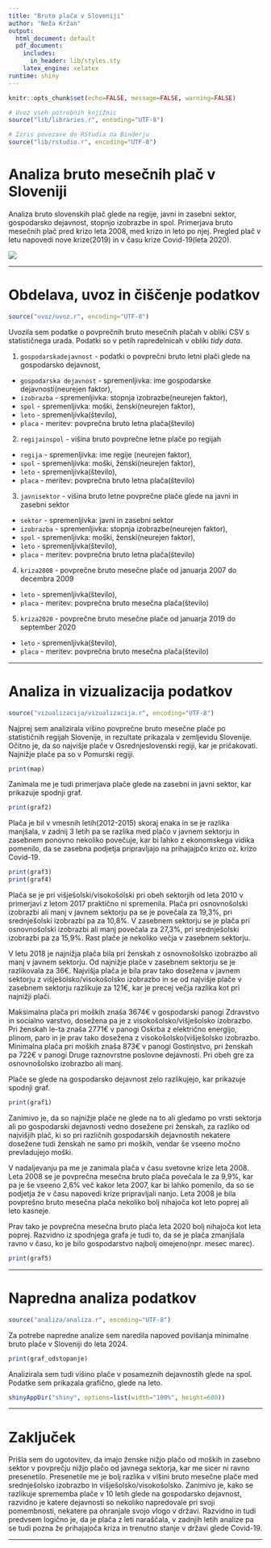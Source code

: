 ```yaml
---
title: "Bruto plača v Sloveniji"
author: "Neža Kržan"
output:
  html_document: default
  pdf_document:
    includes:
      in_header: lib/styles.sty
    latex_engine: xelatex
runtime: shiny
---
```


```r
knitr::opts_chunk$set(echo=FALSE, message=FALSE, warning=FALSE)

# Uvoz vseh potrebnih knjižnic
source("lib/libraries.r", encoding="UTF-8")
```

```r
# Izris povezave do RStudia na Binderju
source("lib/rstudio.r", encoding="UTF-8")
```

# Analiza bruto mesečnih plač v Sloveniji

Analiza bruto slovenskih plač glede na regije, javni in zasebni sektor, gospodarsko dejavnost, stopnjo izobrazbe in spol. Primerjava bruto mesečnih plač pred krizo leta 2008, med krizo in leto po njej. Pregled plač v letu napovedi nove krize(2019) in v času krize Covid-19(leta 2020).

![](slike/payday.jpg)

***

# Obdelava, uvoz in čiščenje podatkov

```r
source("uvoz/uvoz.r", encoding="UTF-8")
```

Uvozila sem podatke o povprečnih bruto mesečnih plačah v obliki CSV s statističnega
urada. Podatki so v petih rapredelnicah v obliki *tidy data*.

1. `gospodarskadejavnost` - podatki o povprečni bruto letni plači glede na gospodarsko dejavnost,
  - `gospodarska dejavnost` - spremenljivka: ime gospodarske dejavnosti(neurejen faktor),
  - `izobrazba` - spremenljivka: stopnja izobrazbe(neurejen faktor),
  - `spol` - spremenljivka: moški, ženski(neurejen faktor),
  - `leto` - spremenljivka(število),
  - `placa` - meritev: povprečna bruto letna plača(število)

2. `regijainspol` - višina bruto povprečne letne plače po regijah 
  - `regija` -  spremenljivka: ime regije (neurejen faktor),
  - `spol` - spremenljivka: moški, ženski(neurejen faktor),
  - `leto` - spremenljivka(število),
  - `placa` - meritev: povprečna bruto letna plača(število)
  
3. `javnisektor` - višina bruto letne povprečne plače glede na javni in zasebni sektor
  - `sektor` - spremenljivka: javni in zasebni sektor
  - `izobrazba` - spremenljivka: stopnja izobrazbe(neurejen faktor),
  - `spol` - spremenljivka: moški, ženski(neurejen faktor),
  - `leto` - spremenljivka(število),
  - `placa` - meritev: povprečna bruto letna plača(število)
  
4. `kriza2008` - povprečne bruto mesečne plače od januarja 2007 do decembra 2009
  - `leto` - spremenljivka(število),
  - `placa` - meritev: povprečna bruto mesečna plača(število)
  
5. `kriza2020` - povprečne bruto mesečne plače od januarja 2019 do september 2020
  - `leto` - spremenljivka(število),
  - `placa` - meritev: povprečna bruto mesečna plača(število)

***

# Analiza in vizualizacija podatkov

```r
source("vizualizacija/vizualizacija.r", encoding="UTF-8")
```

Najprej sem analizirala višino povprečne bruto mesečne plače po statističnih regijah Slovenije, in rezultate prikazala v zemljevidu Slovenije. Očitno je, da so najvišje plače v Osrednjeslovenski regiji, kar je pričakovati. Najnižje plače pa so v Pomurski regiji. 

```r
print(map)
```

Zanimala me je tudi primerjava plače glede na zasebni in javni sektor, kar prikazuje spodnji graf.


```r
print(graf2)
```

Plača je bil v vmesnih letih(2012-2015) skoraj enaka in se je razlika manjšala, v zadnij 3 letih pa se razlika med plačo v javnem sektorju in zasebnem ponovno nekoliko povečuje, kar bi lahko z ekonomskega vidika pomenilo, da se zasebna podjetja pripravljajo na prihajajpčo krizo oz. krizo Covid-19.

```r
print(graf3)
print(graf4)
```

Plača se je pri višješolski/visokošolski pri obeh sektorjih od leta 2010 v primerjavi z letom 2017 praktično ni spremenila. Plača pri osnovnošolski izobrazbi ali manj  v javnem sektorju pa se je povečala za 19,3%, pri srednješolski izobrazbi pa za 10,8%. V zasebnem sektorju se je plača pri osnovnošolski izobrazbi ali manj povečala za 27,3%, pri srednješolski izobrazbi pa za 15,9%. Rast plače je nekoliko večja v zasebnem sektorju.

V letu 2018 je najnižja plača bila pri ženskah z osnovnošolsko izobrazbo ali manj v javnem sektorju. Od najnižje plače v zasebnem sektorju se je razlikovala za 36€. Najvišja plača je bila prav tako dosežena v javnem sektorju z višješolsko/visokošolsko izobrazbo in se od najvišje plače v zasebnem sektorju razlikuje za 121€, kar je precej večja razlika kot pri najnižji plači.

Maksimalna plača pri moških znaša 3674€ v gospodarski panogi Zdravstvo in socialno varstvo, dosežena pa je z visokošolsko/višješolsko izobrazbo. Pri ženskah le-ta znaša 2771€ v panogi Oskrba z električno energijo, plinom, paro in je prav tako dosežena z visokošolsko(višješolsko izobrazbo. 
Minimalna plača pri moških znaša 873€ v panogi Gostinjstvo, pri ženskah pa 722€ v panogi Druge raznovrstne poslovne dejavnosti. Pri obeh gre za osnovnošolsko izobrazbo ali manj.

Plače se glede na gospodarsko dejavnost zelo razlikujejo, kar prikazuje spodnji graf.
```r
print(graf1)
```

Zanimivo je, da so najnižje plače ne glede na to ali gledamo po vrsti sektorja ali po gospodarski dejavnosti vedno dosežene pri ženskah, za razliko od najvišjih plač, ki so pri različnih gospodarskih dejavnostih nekatere dosežene tudi ženskah ne samo pri moških, vendar še vseeno močno prevladujejo moški.

V nadaljevanju pa me je zanimala plača v času svetovne krize leta 2008. Leta 2008 se je povprečna mesečna bruto plača povečala le za 9,9%, kar pa je še vseeno 2,6% več kakor leta 2007, kar bi lahko pomenilo, da so se podjetja že v času napovedi krize pripravljali nanjo. Leta 2008 je bila povprešno bruto mesečna plača nekoliko bolj nihajoča kot leto poprej ali leto kasneje. 

Prav tako je povprečna mesečna bruto plača leta 2020 bolj nihajoča kot leta poprej. Razvidno iz spodnjega grafa je tudi to, da se je plača zmanjšala ravno v času, ko je bilo gospodarstvo najbolj omejeno(npr. mesec marec).

```r
print(graf5)
```

***

# Napredna analiza podatkov
```r
source("analiza/analiza.r", encoding="UTF-8")
```

Za potrebe napredne analize sem naredila napoved povišanja minimalne bruto plače v Sloveniji do leta 2024. 

```r
print(graf_odstopanje)
```

Analizirala sem tudi višino plače v posameznih dejavnostih glede na spol. Podatke sem prikazala grafično, glede na leto.

```r
shinyAppDir("shiny", options=list(width="100%", height=600))
```

***

# Zaključek
Prišla sem do ugotovitev, da imajo ženske nižjo plačo od moških in zasebno sektor v povprečju nižjo plačo od javnega sektorja, kar me sicer ni ravno presenetilo. Presenetile me je bolj razlika v višini bruto mesečne plače med srednješolsko izobrazbo in višješolsko/visokošolsko. 
Zanimivo je, kako se razlikuje sprememba plače v 10 letih glede na gospodarsko dejavnost, razvidno je katere dejavnosti so nekoliko napredovale pri svoji pomembnosti, nekatere pa ohranjale svojo vlogo v državi.
Razvidno in tudi predvsem logično je, da je plača z leti naraščala, v zadnjih letih analize pa se tudi pozna že prihajajoča kriza in trenutno stanje v državi glede Covid-19. 

***